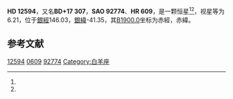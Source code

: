 {{Starbox begin
| name = HD 12594
}}
{{Starbox observe
| epoch = [[J2000.0|J2000.0]]
| constell = {{星座名待查}}<ref name=SIMBAD>{{cite web
 | url=http://simbad.u-strasbg.fr/simbad/sim-id?Ident=HR+609
 | title=Pulsating variable Star
 | publisher=Centre de Données astronomiques de Strasbourg
 | work=SIMBAD
 | accessdate=2012-07-13
 | archive-date=2016-03-18
 | archive-url=https://web.archive.org/web/20160318215729/http://simbad.u-strasbg.fr/simbad/sim-id?Ident=HR+609
 | dead-url=no
 }}</ref><ref name=DATA>{{cite web
 | url=http://vizier.u-strasbg.fr/viz-bin/VizieR-5?-out.add=.&-source=5050&-corr=PK=HR&-out.max=9999&HR=609
 | title=VizieR Detailed Page
 | accessdate=2012-07-13
 | archive-date=2016-03-04
 | archive-url=https://web.archive.org/web/20160304204110/http://vizier.u-strasbg.fr/viz-bin/VizieR-5?-out.add=.&-source=5050&-corr=PK=HR&-out.max=9999&HR=609
 | dead-url=no
 }}</ref>
| 星官 = 
| ra = {{RA|2|3|42.6}}<ref name=SIMBAD /><ref name=DATA />
| dec = {{DEC|+18|15|12}}<ref name=SIMBAD /><ref name=DATA />
| appmag_v = 6.21<ref name=SIMBAD /><ref name=DATA />
}}
{{Starbox character
| class = gK4<ref name=SIMBAD /><ref name=DATA />
| b-v = 1.42<ref name=SIMBAD /><ref name=DATA />
| u-b = <ref name=SIMBAD /><ref name=DATA />
| r-i = <ref name=SIMBAD /><ref name=DATA />
| variable = 
}}
{{Starbox astrometry
| radial_v = 
| prop_mo_ra = 10
| parallax = 
| p_error = 
}}
{{Starbox catalog
| names =BD+17 307，[[SAO星表|SAO]] 92774，[[HD星表|HD]] 12594，[[HR星表|HR]] 609}}
{{Starbox reference |Simbad=HR+609}}
{{Starbox end}}

'''HD 12594'''，又名'''BD+17 307'''，'''SAO 92774'''、'''HR 609'''，是一颗恒星<ref name=SIMBAD /><ref name=DATA />，视星等为6.21，位于[[銀道座標系|銀經]]146.03，[[銀道座標系|銀緯]]-41.35，其[[B1900.0|B1900.0]]坐标为赤經{{RA|1|58|13.4}}，赤緯{{DEC|+17|-41.35|22}}。

== 参考文献 ==
{{reflist}}

{{star-stub}}

[[Category:HD和HDE天體|12594]]
[[Category:HR天體|0609]]
[[Category:SAO天體|92774]]
[[Category:白羊座|Category:白羊座]]